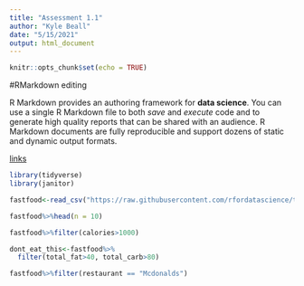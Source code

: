 ```yaml
---
title: "Assessment 1.1"
author: "Kyle Beall"
date: "5/15/2021"
output: html_document
---
```


```r
knitr::opts_chunk$set(echo = TRUE)
```

#RMarkdown editing 

R Markdown provides an authoring framework for **data science**. You can use a single R Markdown file to both *save* and *execute* code and to generate high quality reports that can be shared with an audience.
R Markdown documents are fully reproducible and support dozens of static and dynamic output formats. 

[links](https://rmarkdown.rstudio.com/lesson-8.html)

```r
library(tidyverse)
library(janitor)
```

```r
fastfood<-read_csv("https://raw.githubusercontent.com/rfordatascience/tidytuesday/master/data/2018/2018-09-04/fastfood_calories.csv")

fastfood%>%head(n = 10)

fastfood%>%filter(calories>1000)

dont_eat_this<-fastfood%>%
  filter(total_fat>40, total_carb>80)

fastfood%>%filter(restaurant == "Mcdonalds")

```

